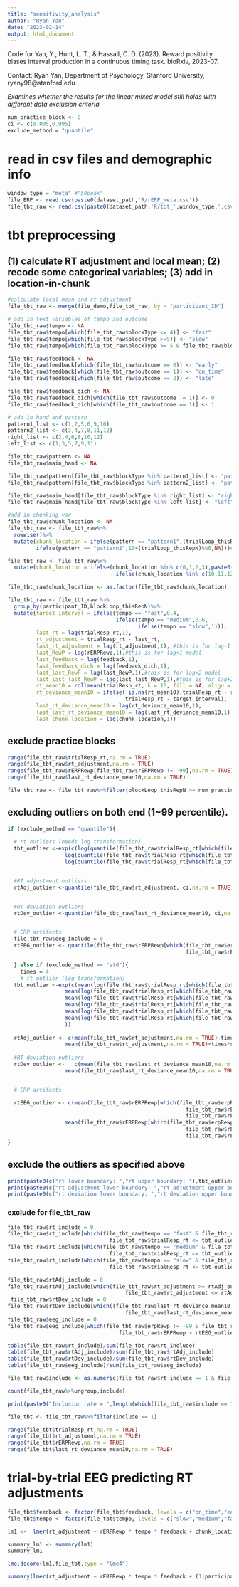 ```yaml
---
title: "sensitivity_analysis"
author: "Ryan Yan"
date: "2023-02-14"
output: html_document
---
```


Code for Yan, Y., Hunt, L. T., & Hassall, C. D. (2023). Reward positivity biases interval production in a continuous timing task. bioRxiv, 2023-07.

Contact: Ryan Yan, Department of Psychology, Stanford University, ryany98@stanford.edu

*Examines whether the results for the linear mixed model still holds with different data exclusion criteria.*

```r
num_practice_block <- 0
ci <- c(0.005,0.995)
exclude_method = "quantile"
```

# read in csv files and demographic info

```r
window_type = "meta" #"50peak"
file_ERP <- read.csv(paste0(dataset_path,'R/rERP_meta.csv'))
file_tbt_raw <- read.csv(paste0(dataset_path,'R/tbt_',window_type,'.csv')) #tbt_meta.csv
```

# tbt preprocessing

## (1) calculate RT adjustment and local mean; (2) recode some categorical variables; (3) add in location-in-chunk

```r
#calculate local mean and rt adjustment
file_tbt_raw <- merge(file_demo,file_tbt_raw, by = "participant_ID")

# add in text variables of tempo and outcome
file_tbt_raw$tempo <- NA
file_tbt_raw$tempo[which(file_tbt_raw$blockType <= 4)] <- "fast"
file_tbt_raw$tempo[which(file_tbt_raw$blockType >=9)] <- "slow"
file_tbt_raw$tempo[which(file_tbt_raw$blockType >= 5 & file_tbt_raw$blockType <= 8)] <- "medium"

file_tbt_raw$feedback <- NA
file_tbt_raw$feedback[which(file_tbt_raw$outcome == 0)] <- "early"
file_tbt_raw$feedback[which(file_tbt_raw$outcome == 1)] <- "on_time"
file_tbt_raw$feedback[which(file_tbt_raw$outcome == 2)] <- "late"

file_tbt_raw$feedback_dich <- NA
file_tbt_raw$feedback_dich[which(file_tbt_raw$outcome != 1)] <- 0
file_tbt_raw$feedback_dich[which(file_tbt_raw$outcome == 1)] <- 1

# add in hand and pattern
pattern1_list <- c(1,2,5,6,9,10)
pattern2_list <- c(3,4,7,8,11,12)
right_list <- c(2,4,6,8,10,12)
left_list <- c(1,3,5,7,9,11)

file_tbt_raw$pattern <- NA
file_tbt_raw$main_hand <- NA

file_tbt_raw$pattern[file_tbt_raw$blockType %in% pattern1_list] <- "pattern1"
file_tbt_raw$pattern[file_tbt_raw$blockType %in% pattern2_list] <- "pattern2"

file_tbt_raw$main_hand[file_tbt_raw$blockType %in% right_list] <- "right"
file_tbt_raw$main_hand[file_tbt_raw$blockType %in% left_list] <- "left"

#add in chunking var
file_tbt_raw$chunk_location <- NA
file_tbt_raw <- file_tbt_raw%>%
  rowwise()%>%
  mutate(chunk_location = ifelse(pattern == "pattern1",(trialLoop_thisRepN)%%4, #00,01,02,03
         ifelse(pattern == "pattern2",10+(trialLoop_thisRepN)%%6,NA)))#10,11,12,13,14,15

file_tbt_raw <- file_tbt_raw%>%
  mutate(chunk_location = ifelse(chunk_location %in% c(0,1,2,3),paste0("A",chunk_location),
                                  ifelse(chunk_location %in% c(10,11,12,13,14,15),paste0("B",(chunk_location-10)),NA)))

file_tbt_raw$chunk_location <- as.factor(file_tbt_raw$chunk_location)

file_tbt_raw <- file_tbt_raw %>%
  group_by(participant_ID,blockLoop_thisRepN)%>% 
  mutate(target_interval = ifelse(tempo == "fast",0.4,
                                  ifelse(tempo == "medium",0.6,
                                         ifelse(tempo == "slow",1))),
         last_rt = lag(trialResp_rt,1),
         rt_adjustment = trialResp_rt - last_rt,
         last_rt_adjustment = lag(rt_adjustment,1), #this is for lag-1 model
         last_RewP = lag(rERPRewp,1),#this is for lag+1 model
         last_feedback = lag(feedback,1),
         last_feedback_dich = lag(feedback_dich,1),
         last_last_RewP = lag(last_RewP,1),#this is for lag+2 model
         last_last_last_RewP = lag(last_last_RewP,1),#this is for lag+2 model
         rt_mean10 = rollmean(trialResp_rt, k = 10, fill = NA, align = "right"),
         rt_deviance_mean10 = ifelse(!is.na(rt_mean10),trialResp_rt - rt_mean10,
                                     trialResp_rt - target_interval),
         last_rt_deviance_mean10 = lag(rt_deviance_mean10,1),
         last_last_rt_deviance_mean10 = lag(last_rt_deviance_mean10,1),
         last_chunk_location = lag(chunk_location,1))
```

## exclude practice blocks
```r
range(file_tbt_raw$trialResp_rt,na.rm = TRUE)
range(file_tbt_raw$rt_adjustment,na.rm = TRUE)
range(file_tbt_raw$rERPRewp[file_tbt_raw$rERPRewp != -99],na.rm = TRUE)
range(file_tbt_raw$last_rt_deviance_mean10,na.rm = TRUE)

file_tbt_raw <- file_tbt_raw%>%filter(blockLoop_thisRepN >= num_practice_block, trialResp_corr == 1)
```

## excluding outliers on both end (1~99 percentile).
```r
if (exclude_method == "quantile"){
  
  # rt outliers (needs log transformation)
  tbt_outlier <-exp(c(log(quantile(file_tbt_raw$trialResp_rt[which(file_tbt_raw$tempo == "fast")], ci)),
                  log(quantile(file_tbt_raw$trialResp_rt[which(file_tbt_raw$tempo == "medium")], ci)),
                  log(quantile(file_tbt_raw$trialResp_rt[which(file_tbt_raw$tempo == "slow")], ci))))


  #RT adjustment outliers
  rtAdj_outlier <-quantile(file_tbt_raw$rt_adjustment, ci,na.rm = TRUE)


  #RT deviation outliers
  rtDev_outlier <-quantile(file_tbt_raw$last_rt_deviance_mean10, ci,na.rm = TRUE)


  # ERP artifacts
  file_tbt_raw$eeg_include = 0
  rtEEG_outlier <- quantile(file_tbt_raw$rERPRewp[which(file_tbt_raw$erpRewp != -99,
                                                        file_tbt_raw$rERPRewp!=-99)], ci,na.rm = TRUE)

  } else if (exclude_method == "std"){
    times = 4
    # rt outlier (log transformation)
  tbt_outlier <-exp(c(mean(log(file_tbt_raw$trialResp_rt[which(file_tbt_raw$tempo == "fast")]))-times*sd(log(file_tbt_raw$trialResp_rt[which(file_tbt_raw$tempo == "fast")])),
                  mean(log(file_tbt_raw$trialResp_rt[which(file_tbt_raw$tempo == "fast")]))+times*sd(log(file_tbt_raw$trialResp_rt[which(file_tbt_raw$tempo == "fast")])),
                  mean(log(file_tbt_raw$trialResp_rt[which(file_tbt_raw$tempo == "medium")]))-times*sd(log(file_tbt_raw$trialResp_rt[which(file_tbt_raw$tempo == "medium")])),
                  mean(log(file_tbt_raw$trialResp_rt[which(file_tbt_raw$tempo == "medium")]))+times*sd(log(file_tbt_raw$trialResp_rt[which(file_tbt_raw$tempo == "medium")])),
                  mean(log(file_tbt_raw$trialResp_rt[which(file_tbt_raw$tempo == "slow")]))-times*sd(log(file_tbt_raw$trialResp_rt[which(file_tbt_raw$tempo == "slow")])),
                  mean(log(file_tbt_raw$trialResp_rt[which(file_tbt_raw$tempo == "slow")]))+times*sd(log(file_tbt_raw$trialResp_rt[which(file_tbt_raw$tempo == "slow")]))
                  ))
  
  rtAdj_outlier <- c(mean(file_tbt_raw$rt_adjustment,na.rm = TRUE)-times*sd(file_tbt_raw$rt_adjustment,na.rm = TRUE),
                  mean(file_tbt_raw$rt_adjustment,na.rm = TRUE)+times*sd(file_tbt_raw$rt_adjustment,na.rm = TRUE))
   
  #RT deviation outliers
  rtDev_outlier <-   c(mean(file_tbt_raw$last_rt_deviance_mean10,na.rm = TRUE)-times*sd(file_tbt_raw$last_rt_deviance_mean10,na.rm = TRUE),
                  mean(file_tbt_raw$last_rt_deviance_mean10,na.rm = TRUE)+times*sd(file_tbt_raw$last_rt_deviance_mean10,na.rm = TRUE))


  # ERP artifacts

  rtEEG_outlier <- c(mean(file_tbt_raw$rERPRewp[which(file_tbt_raw$erpRewp != -99,
                                                        file_tbt_raw$rERPRewp!=-99)],na.rm = TRUE)-times*sd(file_tbt_raw$rERPRewp[which(file_tbt_raw$erpRewp != -99,
                                                        file_tbt_raw$rERPRewp!=-99)],na.rm = TRUE),
                  mean(file_tbt_raw$rERPRewp[which(file_tbt_raw$erpRewp != -99,
                                                        file_tbt_raw$rERPRewp!=-99)],na.rm = TRUE)+times*sd(file_tbt_raw$rERPRewp[which(file_tbt_raw$erpRewp != -99,
                                                        file_tbt_raw$rERPRewp!=-99)],na.rm = TRUE))
}

```

## exclude the outliers as specified above
```r
print(paste0(c("rt lower boundary: ","rt upper boundary: "),tbt_outlier))
print(paste0(c("rt adjustment lower boundary: ","rt adjustment upper boundary: "),rtAdj_outlier))
print(paste0(c("rt deviation lower boundary: ","rt deviation upper boundary: "),rtDev_outlier))
```

### exclude for file_tbt_raw
```r
file_tbt_raw$rt_include = 0
file_tbt_raw$rt_include[which(file_tbt_raw$tempo == "fast" & file_tbt_raw$trialResp_rt >= tbt_outlier[1] &
                                file_tbt_raw$trialResp_rt <= tbt_outlier[2] & file_tbt_raw$trialResp_corr == 1)] <- 1
file_tbt_raw$rt_include[which(file_tbt_raw$tempo == "medium" & file_tbt_raw$trialResp_rt >= tbt_outlier[3] &
                                file_tbt_raw$trialResp_rt <= tbt_outlier[4] & file_tbt_raw$trialResp_corr == 1)] <- 1
file_tbt_raw$rt_include[which(file_tbt_raw$tempo == "slow" & file_tbt_raw$trialResp_rt >= tbt_outlier[5] &
                                file_tbt_raw$trialResp_rt <= tbt_outlier[6] & file_tbt_raw$trialResp_corr == 1)] <- 1

file_tbt_raw$rtAdj_include = 0
file_tbt_raw$rtAdj_include[which(file_tbt_raw$rt_adjustment >= rtAdj_outlier[1] &
                                     file_tbt_raw$rt_adjustment <= rtAdj_outlier[2])] <- 1
 file_tbt_raw$rtDev_include = 0
file_tbt_raw$rtDev_include[which((file_tbt_raw$last_rt_deviance_mean10 >= rtDev_outlier[1] &
                                     file_tbt_raw$last_rt_deviance_mean10 <= rtDev_outlier[2])| file_tbt_raw$trialLoop_thisRepN < 9)] <- 1
file_tbt_raw$eeg_include = 0
file_tbt_raw$eeg_include[which(file_tbt_raw$erpRewp != -99 & file_tbt_raw$rERPRewp !=-99 &
                                   file_tbt_raw$rERPRewp > rtEEG_outlier[1] & file_tbt_raw$rERPRewp < rtEEG_outlier[2])] <- 1
```

```r
table(file_tbt_raw$rt_include)/sum(file_tbt_raw$rt_include)
table(file_tbt_raw$rtAdj_include)/sum(file_tbt_raw$rtAdj_include)
table(file_tbt_raw$rtDev_include)/sum(file_tbt_raw$rtDev_include)
table(file_tbt_raw$eeg_include)/sum(file_tbt_raw$eeg_include)

file_tbt_raw$include <- as.numeric(file_tbt_raw$rt_include == 1 & file_tbt_raw$rtAdj_include==1 & file_tbt_raw$eeg_include==1 & file_tbt_raw$rtDev_include == 1)

count(file_tbt_raw%>%ungroup,include)

print(paste0("Inclusion rate = ",length(which(file_tbt_raw$include == 1))/length(which(file_tbt_raw$rERPRewp != -99))))

file_tbt <- file_tbt_raw%>%filter(include == 1)

range(file_tbt$trialResp_rt,na.rm = TRUE)
range(file_tbt$rt_adjustment,na.rm = TRUE)
range(file_tbt$rERPRewp,na.rm = TRUE)
range(file_tbt$last_rt_deviance_mean10,na.rm = TRUE)
```

# trial-by-trial EEG predicting RT adjustments
```r
file_tbt$feedback <- factor(file_tbt$feedback, levels = c("on_time","early","late"))
file_tbt$tempo <- factor(file_tbt$tempo, levels = c("slow","medium","fast"))
```

```r
lm1 <-  lmer(rt_adjustment ~ rERPRewp * tempo * feedback + chunk_location + last_rt_deviance_mean10* tempo +(1|participant_ID), data= file_tbt)
```

```r
summary_lm1 <- summary(lm1)
summary_lm1

lme.dscore(lm1,file_tbt,type = "lme4")

summary(lmer(rt_adjustment ~ rERPRewp * tempo * feedback + (1|participant_ID), data= file_tbt))
```
